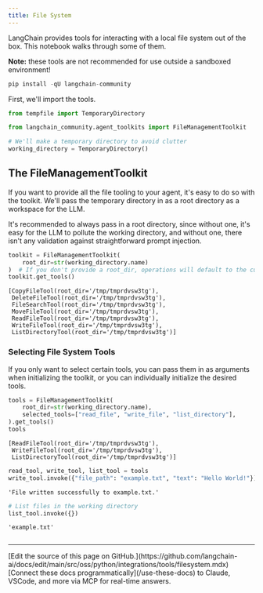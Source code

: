 ```yaml
---
title: File System
---
```


LangChain provides tools for interacting with a local file system out of the box. This notebook walks through some of them.

**Note:** these tools are not recommended for use outside a sandboxed environment!

```python
pip install -qU langchain-community
```

First, we'll import the tools.

```python
from tempfile import TemporaryDirectory

from langchain_community.agent_toolkits import FileManagementToolkit

# We'll make a temporary directory to avoid clutter
working_directory = TemporaryDirectory()
```

## The FileManagementToolkit

If you want to provide all the file tooling to your agent, it's easy to do so with the toolkit. We'll pass the temporary directory in as a root directory as a workspace for the LLM.

It's recommended to always pass in a root directory, since without one, it's easy for the LLM to pollute the working directory, and without one, there isn't any validation against
straightforward prompt injection.

```python
toolkit = FileManagementToolkit(
    root_dir=str(working_directory.name)
)  # If you don't provide a root_dir, operations will default to the current working directory
toolkit.get_tools()
```

```output
[CopyFileTool(root_dir='/tmp/tmprdvsw3tg'),
 DeleteFileTool(root_dir='/tmp/tmprdvsw3tg'),
 FileSearchTool(root_dir='/tmp/tmprdvsw3tg'),
 MoveFileTool(root_dir='/tmp/tmprdvsw3tg'),
 ReadFileTool(root_dir='/tmp/tmprdvsw3tg'),
 WriteFileTool(root_dir='/tmp/tmprdvsw3tg'),
 ListDirectoryTool(root_dir='/tmp/tmprdvsw3tg')]
```

### Selecting File System Tools

If you only want to select certain tools, you can pass them in as arguments when initializing the toolkit, or you can individually initialize the desired tools.

```python
tools = FileManagementToolkit(
    root_dir=str(working_directory.name),
    selected_tools=["read_file", "write_file", "list_directory"],
).get_tools()
tools
```

```output
[ReadFileTool(root_dir='/tmp/tmprdvsw3tg'),
 WriteFileTool(root_dir='/tmp/tmprdvsw3tg'),
 ListDirectoryTool(root_dir='/tmp/tmprdvsw3tg')]
```

```python
read_tool, write_tool, list_tool = tools
write_tool.invoke({"file_path": "example.txt", "text": "Hello World!"})
```

```output
'File written successfully to example.txt.'
```

```python
# List files in the working directory
list_tool.invoke({})
```

```output
'example.txt'
```

```python

```

---

<Callout icon="pen-to-square" iconType="regular">
    [Edit the source of this page on GitHub.](https://github.com/langchain-ai/docs/edit/main/src/oss/python/integrations/tools/filesystem.mdx)
</Callout>
<Tip icon="terminal" iconType="regular">
    [Connect these docs programmatically](/use-these-docs) to Claude, VSCode, and more via MCP for    real-time answers.
</Tip>
